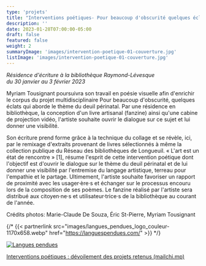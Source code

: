 ```yaml
---
type: 'projets'
title: "Interventions poétiques- Pour beaucoup d'obscurité quelques éclats"
description: ''
date: 2023-01-28T07:00:00-05:00
draft: false
featured: false
weight: 2
summaryImage: 'images/intervention-poetique-01-couverture.jpg'
listImage: 'images/intervention-poetique-01-couverture.jpg'
---
```


<ImageGrid 
  match="images/intervention-poetique-*" 
  sortOrder="asc" 
  rowHeight={200} 
  margins={10} 
  thumbnailResizeOptions="600x600 q100 Lanczos" 
  showExif={false} 
  previewType="blur" 
  embedPreview={true} 
  thumbnailHoverEffect="none" 
/>

_Résidence d'écriture à la bibliothèque Raymond-Lévesque  
du 30 janvier au 3 février 2023_

Myriam Tousignant poursuivra son travail en poésie visuelle afin d'enrichir le corpus du projet multidisciplinaire Pour beaucoup d'obscurité, quelques éclats qui aborde le thème du deuil périnatal. Par une résidence en bibliothèque, la conception d'un livre artisanal (fanzine) ainsi qu'une cabine de projection vidéo, l'artiste souhaite ouvrir le dialogue sur ce sujet et lui donner une visibilité.  

Son écriture prend forme grâce à la technique du collage et se révèle, ici, par le remixage d'extraits provenant de livres sélectionnés à même la collection publique du Réseau des bibliothèques de Longueuil. « L'art est un état de rencontre » [1], résume l'esprit de cette intervention poétique dont l'objectif est d'ouvrir le dialogue sur le thème du deuil périnatal et de lui donner une visibilité par l'entremise du langage artistique, terreau pour l'empathie et le partage. Ultimement, l'artiste souhaite favoriser un rapport de proximité avec les usager·ère·s et échanger sur le processus encouru lors de la composition de ses poèmes. Le fanzine réalisé par l'artiste sera distribué aux citoyen·ne·s et utilisateur·trice·s de la bibliothèque au courant de l'année.

Crédits photos:
Marie-Claude De Souza, Éric St-Pierre, Myriam Tousignant 

{/* {{< partnerlink src="images/langues_pendues_logo_couleur-1170x658.webp" href="https://languespendues.com/" >}} */}
<div>
  <a href="https://languespendues.com/">
    <img src="images/langues_pendues_logo_couleur-1170x658.webp" alt="Langues pendues" />
  </a>
</div>

[Interventions poétiques : dévoilement des projets retenus (mailchi.mp)](https://mailchi.mp/de81c161f2da/interventions?fbclid=IwAR0t6fB0P__kn-sHfgCHplTOVOnx1YAAa4OVKsRVvkSBJDhimwvazKNhcl4)

